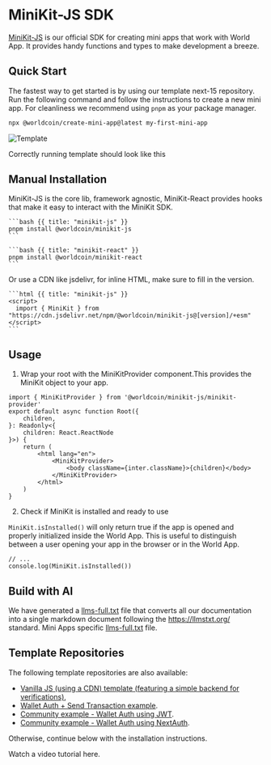 
# MiniKit-JS SDK

[MiniKit-JS](https://github.com/worldcoin/minikit-js) is our official SDK for creating mini apps that work with World App. It provides handy functions and types to make development a breeze.

## Quick Start

The fastest way to get started is by using our template next-15 repository.
Run the following command and follow the instructions to create a new mini app. For cleanliness we recommend using `pnpm` as your package manager.

```bash
npx @worldcoin/create-mini-app@latest my-first-mini-app
```

<div className="flex flex-col items-center justify-center">
	<Image src="/images/docs/mini-apps/quick-start/template.png" alt="Template" width={300} height={700} />
	<p className="mt-2 text-sm italic">Correctly running template should look like this</p>
</div>

## Manual Installation

<Link href="https://www.npmjs.com/package/@worldcoin/minikit-js">MiniKit-JS</Link> is the core lib, framework agnostic,

<Link href="https://www.npmjs.com/package/@worldcoin/minikit-react">MiniKit-React </Link>provides hooks that make it
easy to interact with the MiniKit SDK.

<CodeGroup>

    ```bash {{ title: "minikit-js" }}
    pnpm install @worldcoin/minikit-js
    ```

    ```bash {{ title: "minikit-react" }}
    pnpm install @worldcoin/minikit-react
    ```

</CodeGroup>

Or use a CDN like <Link href="https://www.jsdelivr.com/package/npm/@worldcoin/minikit-js">jsdelivr</Link>, for inline HTML, make sure to fill in the version.

<CodeGroup>

    ```html {{ title: "minikit-js" }}
    <script>
      import { MiniKit } from "https://cdn.jsdelivr.net/npm/@worldcoin/minikit-js@[version]/+esm"
    </script>
    ```

</CodeGroup>

## Usage

1. Wrap your root with the MiniKitProvider component.This provides the MiniKit object to your app.

```tsx {{ title: 'src/index.tsx' }}
import { MiniKitProvider } from '@worldcoin/minikit-js/minikit-provider'
export default async function Root({
	children,
}: Readonly<{
	children: React.ReactNode
}>) {
	return (
		<html lang="en">
			<MiniKitProvider>
				<body className={inter.className}>{children}</body>
			</MiniKitProvider>
		</html>
	)
}
```

2. Check if MiniKit is installed and ready to use

`MiniKit.isInstalled()` will only return true if the app is opened and properly initialized inside the World App. This is useful to distinguish between a user opening your app in the browser or in the World App.

```tsx
// ...
console.log(MiniKit.isInstalled())
```

## Build with AI

We have generated a [llms-full.txt](https://docs.world.org/llms-full.txt) file that converts all our documentation into a single markdown document following the https://llmstxt.org/ standard.
Mini Apps specific [llms-full.txt](/miniapps-llms-full.txt) file.

## Template Repositories

The following template repositories are also available:

-   [Vanilla JS (using a CDN) template (featuring a simple backend for verifications)](https://github.com/new?template_name=minikit-js-template&template_owner=worldcoin),
-   [Wallet Auth + Send Transaction example](https://github.com/worldcoin/minikit-web3-example).
-   [Community example - Wallet Auth using JWT](https://github.com/wlding-blocks/wld-mini-apps-101).
-   [Community example - Wallet Auth using NextAuth](https://github.com/supercorp-ai/minikit-wallet-auth-next-auth).

Otherwise, continue below with the installation instructions.

<Note type="info">
	Watch a video tutorial <Link href="https://www.youtube.com/watch?v=QJ0htHP6lb0">here</Link>.
</Note>
